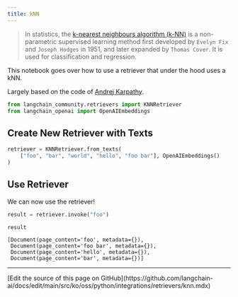 ```yaml
---
title: kNN
---
```


>In statistics, the [k-nearest neighbours algorithm (k-NN)](https://en.wikipedia.org/wiki/K-nearest_neighbors_algorithm) is a non-parametric supervised learning method first developed by `Evelyn Fix` and `Joseph Hodges` in 1951, and later expanded by `Thomas Cover`. It is used for classification and regression.

This notebook goes over how to use a retriever that under the hood uses a kNN.

Largely based on the code of [Andrej Karpathy](https://github.com/karpathy/randomfun/blob/master/knn_vs_svm.html).

```python
from langchain_community.retrievers import KNNRetriever
from langchain_openai import OpenAIEmbeddings
```

## Create New Retriever with Texts

```python
retriever = KNNRetriever.from_texts(
    ["foo", "bar", "world", "hello", "foo bar"], OpenAIEmbeddings()
)
```

## Use Retriever

We can now use the retriever!

```python
result = retriever.invoke("foo")
```

```python
result
```

```output
[Document(page_content='foo', metadata={}),
 Document(page_content='foo bar', metadata={}),
 Document(page_content='hello', metadata={}),
 Document(page_content='bar', metadata={})]
```

---

<Callout icon="pen-to-square" iconType="regular">
  [Edit the source of this page on GitHub](https://github.com/langchain-ai/docs/edit/main/src/ko/oss/python/integrations/retrievers/knn.mdx)
</Callout>
